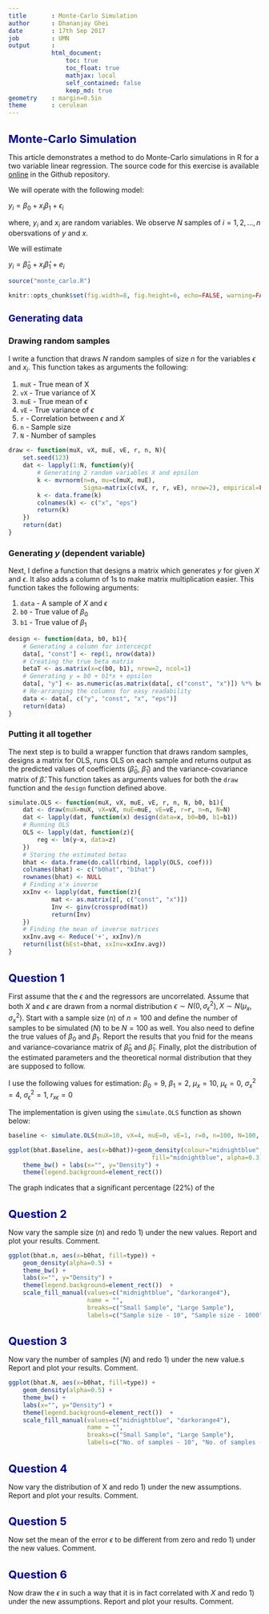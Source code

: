 ```yaml
---
title       : Monte-Carlo Simulation
author      : Dhananjay Ghei
date        : 17th Sep 2017
job         : UMN
output      :
            html_document:
                toc: true
                toc_float: true
                mathjax: local
                self_contained: false
                keep_md: true
geometry    : margin=0.5in
theme       : cerulean
---
```



<style type="text/css">

body{ /* Normal  */
   font-size: 14px;
}

h1 { /* Header 1 */
 font-size: 22px;
 color: DarkBlue;
}
h2 { /* Header 2 */
   font-size: 19px;
   color: DarkBlue;
}
td{font-size: 11pt;
   padding:0px;
   cellpadding="0";
   cellspacing="0"
}
th {font-size: 11pt;
   height: 20px;
   font-weight: bold;
   text-align: center;
   background-color:
   #ccccff;
}
table{border-spacing:
	0px;
	border-collapse:
	collapse;
}

</style>
								
# Monte-Carlo Simulation

This article demonstrates a method to do Monte-Carlo simulations in R
for a two variable linear regression. The source code for this exercise
is available [online](https://www.github.com/dhananjayghei/econometrics) in the
Github repository.

We will operate with the following model:

   $y_i = \beta_0 + x_i \beta_1 + \epsilon_i$
   
where, $y_i$ and $x_i$ are random variables. We observe $N$ samples
   of $i=1,2, \dots, n$ obersvations of $y$ and $x$.

We will estimate
   
   $y_i = \hat \beta_0 + x_i \hat \beta_1 + e_i$

```r
source("monte_carlo.R")
```

```r
knitr::opts_chunk$set(fig.width=8, fig.height=6, echo=FALSE, warning=FALSE, message=FALSE)
```

## Generating data

### Drawing random samples
I write a function that draws $N$ random samples of size $n$ for the
variables $\epsilon$ and $x_i$. This function takes as arguments the
following:

1. ```muX``` - True mean of X
2. ```vX``` - True variance of X
3. ```muE``` - True mean of $\epsilon$
4. ```vE``` - True variance of $\epsilon$
5. ```r``` - Correlation between $\epsilon$ and $X$
6. ```n``` - Sample size
7. ```N``` - Number of samples


```r
draw <- function(muX, vX, muE, vE, r, n, N){
    set.seed(123)
    dat <- lapply(1:N, function(y){
        # Generating 2 random variables X and epsilon
        k <- mvrnorm(n=n, mu=c(muX, muE),
                     Sigma=matrix(c(vX, r, r, vE), nrow=2), empirical=FALSE)
        k <- data.frame(k)
        colnames(k) <- c("x", "eps")
        return(k)
    })
    return(dat)
}
```
### Generating $y$ (dependent variable)

Next, I define a function that designs a matrix which generates $y$
for given $X$ and $\epsilon$. It also adds a column of 1s to make
matrix multiplication easier. This function takes the following
arguments:

1. ```data``` - A sample of $X$ and $\epsilon$
2. ```b0``` - True value of $\beta_0$
3. ```b1``` - True value of $\beta_1$

```r
design <- function(data, b0, b1){
    # Generating a column for intercecpt
    data[, "const"] <- rep(1, nrow(data))
    # Creating the true beta matrix
    betaT <- as.matrix(x=c(b0, b1), nrow=2, ncol=1)
    # Generating y = b0 + b1*x + epsilon
    data[, "y"] <- as.numeric(as.matrix(data[, c("const", "x")]) %*% betaT) + data[, "eps"]
    # Re-arranging the columns for easy readability
    data <- data[, c("y", "const", "x", "eps")]
    return(data)
}
```

### Putting it all together
The next step is to build a wrapper function that draws random
samples, designs a matrix for OLS, runs OLS on each sample and returns
output as the predicted values of coefficients ($\hat \beta_0$, $\hat
\beta_1$) and the variance-covariance matrix of $\hat \beta$. This
function takes as arguments values for both the ```draw``` function and the
```design``` function defined above.

```r
simulate.OLS <- function(muX, vX, muE, vE, r, n, N, b0, b1){
    dat <- draw(muX=muX, vX=vX, muE=muE, vE=vE, r=r, n=n, N=N)
    dat <- lapply(dat, function(x) design(data=x, b0=b0, b1=b1))
    # Running OLS
    OLS <- lapply(dat, function(z){
        reg <- lm(y~x, data=z)
    })
    # Storing the estimated betas
    bhat <- data.frame(do.call(rbind, lapply(OLS, coef)))
    colnames(bhat) <- c("b0hat", "b1hat")
    rownames(bhat) <- NULL
    # Finding x'x inverse
    xxInv <- lapply(dat, function(z){
            mat <- as.matrix(z[, c("const", "x")])
            Inv <- ginv(crossprod(mat))
            return(Inv)
    })
    # Finding the mean of inverse matrices
    xxInv.avg <- Reduce('+', xxInv)/n
    return(list(bEst=bhat, xxInv=xxInv.avg))
}
```

# Question 1
First assume that the $\epsilon$ and the regressors are
uncorrelated. Assume that both $X$ and $\epsilon$ are drawn from a
normal distribution $\epsilon \sim N(0, \sigma_{\epsilon}^2), X \sim
N(\mu_x, \sigma_x^2)$. Start with a sample size ($n$) of
$n=100$ and define the number of samples to be simulated ($N$) to be
$N=100$ as well. You also need to define the true values of $\beta_0$
and $\beta_1$. Report the results that you fnid for the means and
variance-covariance matrix of $\hat \beta_0$ and $\hat
\beta_1$. Finally, plot the distribution of the estimated parameters
and the theoretical normal distribution that they are supposed to
follow. 

I use the following values for estimation:
$\beta_0=9$, $\beta_1=2$, $\mu_x=10$, $\mu_{\epsilon}=0$,
$\sigma_x^2=4$, $\sigma_{\epsilon}^2=1$, $r_{x\epsilon}=0$

The implementation is given using the ```simulate.OLS``` function as
shown below:
```r
baseline <- simulate.OLS(muX=10, vX=4, muE=0, vE=1, r=0, n=100, N=100, b0=9, b1=2)
```

```r
ggplot(bhat.Baseline, aes(x=b0hat))+geom_density(colour="midnightblue",
                                        fill="midnightblue", alpha=0.3) +
    theme_bw() + labs(x="", y="Density") + 
    theme(legend.background=element_rect())          
```

The graph indicates that a significant percentage (22%) of the

# Question 2
Now vary the sample size ($n$) and redo 1) under the new
values. Report and plot your results. Comment.
```r
ggplot(bhat.n, aes(x=b0hat, fill=type)) + 
    geom_density(alpha=0.5) +           
    theme_bw() +            
    labs(x="", y="Density") +
    theme(legend.background=element_rect())  +
    scale_fill_manual(values=c("midnightblue", "darkorange4"),
                      name = "",
                      breaks=c("Small Sample", "Large Sample"),
                      labels=c("Sample size - 10", "Sample size - 1000"))
```

# Question 3
Now vary the number of samples ($N$) and redo 1) under the new value.s
Report and plot your results. Comment.

```r
ggplot(bhat.N, aes(x=b0hat, fill=type)) +
    geom_density(alpha=0.5) +
    theme_bw() +
    labs(x="", y="Density") +
    theme(legend.background=element_rect())  +
    scale_fill_manual(values=c("midnightblue", "darkorange4"),
                      name = "",
                      breaks=c("Small Sample", "Large Sample"),
                      labels=c("No. of samples - 10", "No. of samples - 1000"))
```

# Question 4
Now vary the distribution of X and redo 1) under the new
assumptions. Report and plot your results. Comment.

# Question 5
Now set the mean of the error $\epsilon$ to be different from zero and
redo 1) under the new values. Comment.

# Question 6
Now draw the $\epsilon$ in such a way that it is in fact correlated
with $X$ and redo 1) under the new assumptions. Report and plot your
results. Comment.

